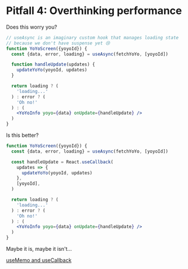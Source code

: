 # Pitfall 4: Overthinking performance

Does this worry you?

```jsx
// useAsync is an imaginary custom hook that manages loading state
// because we don't have suspense yet 😢
function YoYoScreen({yoyoId}) {
  const {data, error, loading} = useAsync(fetchYoYo, [yoyoId])

  function handleUpdate(updates) {
    updateYoYo(yoyoId, updates)
  }

  return loading ? (
    'loading...'
  ) : error ? (
    'Oh no!'
  ) : (
    <YoYoInfo yoyo={data} onUpdate={handleUpdate} />
  )
}
```

Is this better?

```jsx
function YoYoScreen({yoyoId}) {
  const {data, error, loading} = useAsync(fetchYoYo, [yoyoId])

  const handleUpdate = React.useCallback(
    updates => {
      updateYoYo(yoyoId, updates)
    },
    [yoyoId],
  )

  return loading ? (
    'loading...'
  ) : error ? (
    'Oh no!'
  ) : (
    <YoYoInfo yoyo={data} onUpdate={handleUpdate} />
  )
}
```

Maybe it is, maybe it isn't...

[useMemo and useCallback](https://kentcdodds.com/blog/usememo-and-usecallback)
